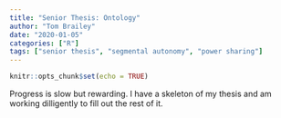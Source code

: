 ```yaml
---
title: "Senior Thesis: Ontology"
author: "Tom Brailey"
date: "2020-01-05"
categories: ["R"]
tags: ["senior thesis", "segmental autonomy", "power sharing"]
---
```


```r
knitr::opts_chunk$set(echo = TRUE)
```

Progress is slow but rewarding. I have a skeleton of my thesis and am working dilligently to fill out the rest of it. 


